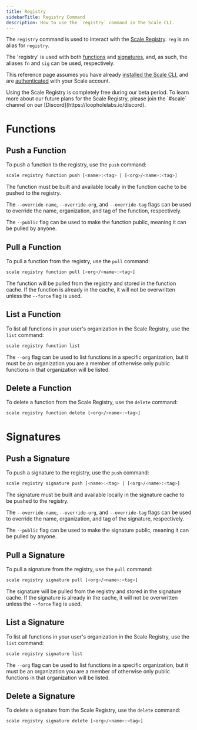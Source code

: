 ```yaml
---
title: Registry
sidebarTitle: Registry Command
description: How to use the `registry` command in the Scale CLI.
---
```


The `registry` command is used to interact with the [Scale Registry](/registry/overview). `reg` is an alias for `registry`.

The 'registry' is used with both [functions](/getting-started/quick-start#create-a-new-function) and [signatures](/signatures/overview), and, as such, the aliases `fn` and `sig` can be used, respectively.

This reference page assumes you have already [installed the Scale CLI](/cli/installation),
and are [authenticated](/cli/auth) with your Scale account.

<Note>
    Using the Scale Registry is completely free during our beta period. To learn more about our future plans for the Scale Registry,
    please join the `#scale` channel on our [Discord](https://loopholelabs.io/discord).
</Note>

# Functions

## Push a Function

To push a function to the registry, use the `push` command:

```bash
scale registry function push [<name>:<tag> | [<org>/<name>:<tag>]
```

The function must be built and available locally in the function cache to be pushed to the registry.

The `--override-name`, `--override-org`, and `--override-tag` flags can be used to override the name, organization, and tag of the function, respectively.

The `--public` flag can be used to make the function public, meaning it can be pulled by anyone.

## Pull a Function

To pull a function from the registry, use the `pull` command:

```bash
scale registry function pull [<org>/<name>:<tag>]
```

The function will be pulled from the registry and stored in the function cache. If the function is already in the cache,
it will not be overwritten unless the `--force` flag is used.

## List a Function

To list all functions in your user's organization in the Scale Registry, use the `list` command:

```bash
scale registry function list
```

The `--org` flag can be used to list functions in a specific organization, but it must be an organization you are a member of otherwise only
public functions in that organization will be listed.

## Delete a Function

To delete a function from the Scale Registry, use the `delete` command:

```bash
scale registry function delete [<org>/<name>:<tag>]
```
# Signatures

## Push a Signature

To push a signature to the registry, use the `push` command:

```bash
scale registry signature push [<name>:<tag> | [<org>/<name>:<tag>]
```

The signature must be built and available locally in the signature cache to be pushed to the registry.

The `--override-name`, `--override-org`, and `--override-tag` flags can be used to override the name, organization, and tag of the signature, respectively.

The `--public` flag can be used to make the signature public, meaning it can be pulled by anyone.

## Pull a Signature

To pull a signature from the registry, use the `pull` command:

```bash
scale registry signature pull [<org>/<name>:<tag>]
```

The signature will be pulled from the registry and stored in the signature cache. If the signature is already in the cache,
it will not be overwritten unless the `--force` flag is used.

## List a Signature

To list all functions in your user's organization in the Scale Registry, use the `list` command:

```bash
scale registry signature list
```

The `--org` flag can be used to list functions in a specific organization, but it must be an organization you are a member of otherwise only
public functions in that organization will be listed.

## Delete a Signature

To delete a signature from the Scale Registry, use the `delete` command:

```bash
scale registry signature delete [<org>/<name>:<tag>]
```
